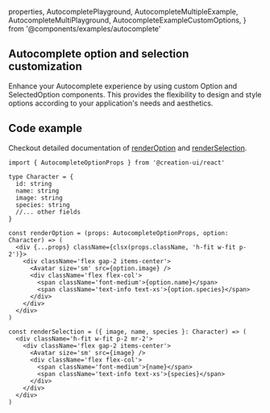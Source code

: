   properties,
  AutocompletePlayground,
  AutocompleteMultipleExample,
  AutocompleteMultiPlayground,
  AutocompleteExampleCustomOptions,
} from '@components/examples/autocomplete'

## Autocomplete option and selection customization

Enhance your Autocomplete experience by using custom Option and SelectedOption components. This provides the flexibility to design and style options according to your application's needs and aesthetics.

<Container>
  <AutocompleteExampleCustomOptions />
</Container>

## Code example

Checkout detailed documentation of [renderOption](/docs/components/autocomplete/render-option) and [renderSelection](/docs/components/autocomplete/render-selection).

```tsx
import { AutocompleteOptionProps } from '@creation-ui/react'

type Character = {
  id: string
  name: string
  image: string
  species: string
  //... other fields
}

const renderOption = (props: AutocompleteOptionProps, option: Character) => (
  <div {...props} className={clsx(props.className, 'h-fit w-fit p-2')}>
    <div className='flex gap-2 items-center'>
      <Avatar size='sm' src={option.image} />
      <div className='flex flex-col'>
        <span className='font-medium'>{option.name}</span>
        <span className='text-info text-xs'>{option.species}</span>
      </div>
    </div>
  </div>
)

const renderSelection = ({ image, name, species }: Character) => (
  <div className='h-fit w-fit p-2 mr-2'>
    <div className='flex gap-2 items-center'>
      <Avatar size='sm' src={image} />
      <div className='flex flex-col'>
        <span className='font-medium'>{name}</span>
        <span className='text-info text-xs'>{species}</span>
      </div>
    </div>
  </div>
)
```
